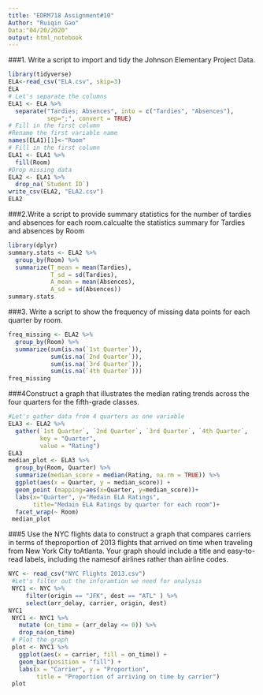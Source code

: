 ```yaml
---
title: "EDRM718 Assignment#10"
Author: "Ruiqin Gao"
Data:"04/20/2020"
output: html_notebook
---
```


###1. Write a script to import and tidy the Johnson Elementary Project Data. 

```r
library(tidyverse)
ELA<-read_csv("ELA.csv", skip=3)
ELA
# Let's separate the columns
ELA1 <- ELA %>%
  separate("Tardies; Absences", into = c("Tardies", "Absences"),
           sep=";", convert = TRUE)
# Fill in the first column
#Rename the first variable name
names(ELA1)[1]<-"Room"
# Fill in the first column
ELA1 <- ELA1 %>%
  fill(Room)
#Drop missing data
ELA2 <- ELA1 %>%
  drop_na(`Student ID`) 
write_csv(ELA2, "ELA2.csv")
ELA2

```
###2.Write a script to provide summary statistics for the number of tardies and absences for each room.calcualte the statistics summary for Tardies and absences by Room
```r
library(dplyr)
summary.stats <- ELA2 %>%
  group_by(Room) %>%
  summarize(T_mean = mean(Tardies),
            T_sd = sd(Tardies),
            A_mean = mean(Absences),
            A_sd = sd(Absences))
summary.stats
```
###3. Write a script to show the frequency of missing data points for each quarter by room.
```r
freq_missing <- ELA2 %>%
  group_by(Room) %>%
  summarize(sum(is.na(`1st Quarter`)),
            sum(is.na(`2nd Quarter`)),
            sum(is.na(`3rd Quarter`)),
            sum(is.na(`4th Quarter`)))
freq_missing
```
###4Construct a graph that illustrates the median rating trends across the four quarters for the fifth-grade classes.
```r
#Let's gather data from 4 quarters as one variable
ELA3 <- ELA2 %>%
  gather(`1st Quarter`, `2nd Quarter`, `3rd Quarter`, `4th Quarter`,
         key = "Quarter",
         value = "Rating")
ELA3
median_plot <- ELA3 %>%
  group_by(Room, Quarter) %>%
  summarize(median_score = median(Rating, na.rm = TRUE)) %>%
  ggplot(aes(x = Quarter, y = median_score)) +
  geom_point (mapping=aes(x=Quarter, y=median_score))+
  labs(x="Quarter", y="Medain ELA Ratings",
       title="Medain ELA Ratings by quarter for each room")+
  facet_wrap(~ Room)
 median_plot          
```
###5 Use the NYC flights data to construct a graph that compares carriers in terms of theproportion of 2013 flights that arrived on time when traveling from New York City toAtlanta. Your graph should include a title and easy-to-read labels, including the namesof airlines rather than airline codes.  
```r
NYC <- read_csv("NYC Flights 2013.csv")
 #Let's filter out the inforamtion we need for analysis
 NYC1 <- NYC %>%
     filter(origin == "JFK", dest == "ATL" ) %>%
     select(arr_delay, carrier, origin, dest)
NYC1
 NYC1 <- NYC1 %>%
   mutate (on_time = (arr_delay <= 0)) %>%
   drop_na(on_time)
 # Plot the graph
 plot <- NYC1 %>%
   ggplot(aes(x = carrier, fill = on_time)) +
   geom_bar(position = "fill") +
   labs(x = "Carrier", y = "Proportion",
        title = "Proportion of arriving on time by carrier")
 plot
```


